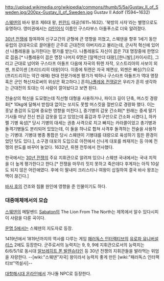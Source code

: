 http://upload.wikimedia.org/wikipedia/commons/thumb/5/5a/Gustav_II_of_Sweden.jpg/200px-Gustav_II_of_Sweden.jpg
Gustav II Adolf (1594~1632)

[[스웨덴]]의 바사 왕조 제6대 왕, [[핀란드]] 대공(1611~1632). '북방의 사자'라는 별명으로도 유명하다. 영미권에서는 [[라틴어]]식 이름인 구스타부스 아돌푸스로 더욱 알려졌다.

[[30년 전쟁]]에 참여하여 신구교간의 균형에 큰 영향을 끼쳤고, 스웨덴을 향후 1세기 동안 유럽의 강대국으로 끌어올린 군주로  근대전의 아버지라고 불리는데, 군사적 혁신에 있어선 나폴레옹을 능가한다는 평가를 받는다. 나폴레옹도 자신이 꼽은 7대 명장중에 한명으로 꼽음.[* 나폴레옹이 꼽은 명장 나머지 6명은 [알렉산더 대왕],[한니발],[카이사르], 그리고 근대로 넘어와 구스타프 아돌프 다음에 자국의 튀렌 자작, 오스트리아의 사보이 외젠, 프로이센 [프리드리히 대왕]이다. 이중에 튀렌은 자국 체면상, 외젠은 빠심(?)으로(프리드리히는 약간 애매) 현대 전문가에겐 평가가 박하나 구스타프 아돌프가 역대 명장 혹은 군인 혁신자로써의 위상은 확고하다.] 흔히[[나폴레옹 전쟁]]같은 우리가 흔히 생각하는 근대전의 토대는 이 사람이 깔아놨다고 보면 된다.

전술상의 혁신을 도모했는데 직선형 대형을 사용하거나, 파이크 길이 단축, 머스킷 경량화[* 10kg에 달해서 받침대 없이는 쏘지도 못할 머스킷을 절반으로 경량화 했다. 이는 훗날 총검의 도입에 중요한 영향을 미친다.], 중기병의 갑옷 간소화[* 원래는 중세 말기 기사들 마냥 전신 판금 갑옷을 입고 있었는데 흉갑과 투구만으로 간소화 시켰다.], 하카펠 기병 육성[* 당시 기병의 대세는 권총 사격으로 치고 빠지는 카라콜이었고 총기병과 돌격기병들도 분리되어 있었는데, 이 둘을 하나로 합쳐 사격후 돌격하는 전술을 사용하는 기병대. 기병대 병종 통합은 당시 스웨덴이 기병대를 대량으로 육성하기 힘든 환경이었던 탓도 있다.], 소구경 대포의 도입으로 야전에서 신나게 대포를 쏴재끼는 등 아예 전쟁의 판도를 바꾸어 놓았다. 1632년, 뤼첸 전투에서 전사했다.

한국에서는 [[30년 전쟁]]의 주요 지휘관으로 알려져 있으나 스웨덴 국내에서는 국내 치적을 더 높게 평가한다고 한다.[* 전쟁을 마무리 짓지 못하고 죽은데다 후계자는 아직 10살도 되지 않은 어린애였다. 후에 이 딸내미 크리스티나 여왕이 삽질하여 결국 바사 왕조는 맥이 끊긴다.]

[[바사 호]]의 건조와 침몰 원인에 영향을 준 인물이기도 하다.

=== 대중매체에서의 모습 ===
[[스웨덴]]의 메탈밴드 [[Sabaton]]의 The Lion From The North는 제목에서 알수 있다시피 이 사람을 다룬 곡이다.

[[문명 5]]에서는 스웨덴의 지도자로 등장.

1419년에서 1819년까지의 역사를 다루는 게임 [[패러독스 인터랙티브]]의 [[유로파 유니버설리스]] 2에도 등장한다. 군주로서의 능력치는 9, 9, 9에 지휘관으로서의 능력치는 6/6/5/1로 동시대 [[알브레히트 폰 발렌슈타인]] 등 30년 전쟁의 지휘관들을 발라먹는 위엄을 자랑한다. --[wiki:"스웨덴"자국] 왕이라서 능력치 좋게 만든 [wiki:"패러독스 인터랙티브"역설사]--

[[대항해시대 온라인]]에서 가나돌 NPC로 등장한다.
